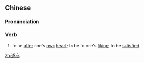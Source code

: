 ==Chinese==
{{zh-forms}}

===Pronunciation===
{{zh-pron
|m=suìxīn
|c=seoi6 sam1
|mn=qz,xm,zz:sūi-sim
|cat=v
}}

===Verb===
{{zh-verb}}

# to be [[after]] one's [[own]] [[heart]]; to be to one's [[liking]]; to be [[satisfied]]

[[zh:遂心]]
